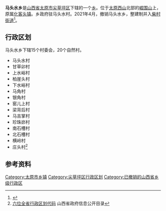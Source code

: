 '''马头水乡'''是[[山西省|山西省]][[太原市|太原市]][[尖草坪区|尖草坪区]]下辖的一个[[乡|乡]]。位于[[太原西山|太原西山]]北部的[[崛围山|崛围山]]上，原属[[化客头镇|化客头镇]]。乡政府驻马头水村。2021年4月，撤销马头水乡，整建制并入[[柴村街道|柴村街道]]<ref>{{Cite web|title=太原市乡级行政区划变更情况- 太原本地宝|url=http://m.ty.bendibao.com/news/51532.shtm|access-date=2022-06-10|work=m.ty.bendibao.com|language=zh-CN}}</ref>。

== 行政区划 ==
马头水乡下辖15个村委会，20个自然村。
* 马头水村
* 甘草卯村
* 上水峪村
* 柏崖头村
* 下水峪村
* 马角村
* 银角村
* 窑儿上村
* 梁背后村
* 马吉掌村
* 珍珠峁村
* 南石槽村
* 北石槽村
* 横岭村
* 庄头村<ref>[http://218.26.168.126:82/n16/n1851/n9686/n9927/n12348/n6356958.files/n6356984.doc 六位全省行政区划代码]{{dead link|date=十一月 2017 |bot=InternetArchiveBot }} 山西省政府信息公开目录</ref>

== 参考资料 ==
{{reflist}}

{{太原市尖草坪区行政区划}}

[[Category:太原市乡镇|Category:太原市乡镇]]
[[Category:尖草坪区行政区划|Category:尖草坪区行政区划]]
[[Category:已撤销的山西省乡级行政区|Category:已撤销的山西省乡级行政区]]